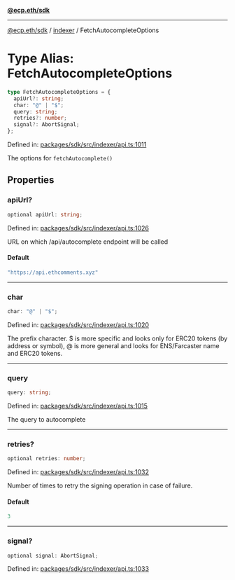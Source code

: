[**@ecp.eth/sdk**](../../index.mdx)

***

[@ecp.eth/sdk](/sdk-reference/index.mdx) / [indexer](/sdk-reference/indexer/index.mdx) / FetchAutocompleteOptions

# Type Alias: FetchAutocompleteOptions

```ts
type FetchAutocompleteOptions = {
  apiUrl?: string;
  char: "@" | "$";
  query: string;
  retries?: number;
  signal?: AbortSignal;
};
```

Defined in: [packages/sdk/src/indexer/api.ts:1011](https://github.com/ecp-eth/comments-monorepo/blob/main/packages/sdk/src/indexer/api.ts#L1011)

The options for `fetchAutocomplete()`

## Properties

### apiUrl?

```ts
optional apiUrl: string;
```

Defined in: [packages/sdk/src/indexer/api.ts:1026](https://github.com/ecp-eth/comments-monorepo/blob/main/packages/sdk/src/indexer/api.ts#L1026)

URL on which /api/autocomplete endpoint will be called

#### Default

```ts
"https://api.ethcomments.xyz"
```

***

### char

```ts
char: "@" | "$";
```

Defined in: [packages/sdk/src/indexer/api.ts:1020](https://github.com/ecp-eth/comments-monorepo/blob/main/packages/sdk/src/indexer/api.ts#L1020)

The prefix character. $ is more specific and looks only for ERC20 tokens (by address or symbol),
@ is more general and looks for ENS/Farcaster name and ERC20 tokens.

***

### query

```ts
query: string;
```

Defined in: [packages/sdk/src/indexer/api.ts:1015](https://github.com/ecp-eth/comments-monorepo/blob/main/packages/sdk/src/indexer/api.ts#L1015)

The query to autocomplete

***

### retries?

```ts
optional retries: number;
```

Defined in: [packages/sdk/src/indexer/api.ts:1032](https://github.com/ecp-eth/comments-monorepo/blob/main/packages/sdk/src/indexer/api.ts#L1032)

Number of times to retry the signing operation in case of failure.

#### Default

```ts
3
```

***

### signal?

```ts
optional signal: AbortSignal;
```

Defined in: [packages/sdk/src/indexer/api.ts:1033](https://github.com/ecp-eth/comments-monorepo/blob/main/packages/sdk/src/indexer/api.ts#L1033)
